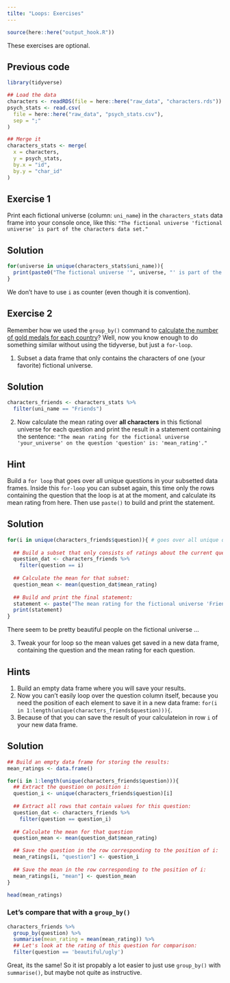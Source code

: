 ```yaml
---
tilte: "Loops: Exercises"
---
```


```r
source(here::here("output_hook.R"))
```

::: callout-note
These exercises are optional.
:::

::: {.callout-caution icon="false" collapse="true"}
## Previous code

```r
library(tidyverse)

## Load the data
characters <- readRDS(file = here::here("raw_data", "characters.rds"))
psych_stats <- read.csv(
  file = here::here("raw_data", "psych_stats.csv"),
  sep = ";"
)

## Merge it
characters_stats <- merge(
  x = characters,
  y = psych_stats,
  by.x = "id", 
  by.y = "char_id"
)
```
:::

## Exercise 1

Print each fictional universe (column: `uni_name`) in the `characters_stats` data frame into your console once, like this: `"The fictional universe 'fictional universe' is part of the characters data set."`

::: {.callout-caution collapse="true"}
## Solution

```r
for(universe in unique(characters_stats$uni_name)){
  print(paste0("The fictional universe '", universe, "' is part of the characters data set."))
}
```

We don't have to use `i` as counter (even though it is convention).
:::

## Exercise 2

Remember how we used the `group_by()` command to [calculate the number of gold medals for each country](https://nickhaf.github.io/r_tutorial/qmd/merging/merging.html#before-merging)? Well, now you know enough to do something similar without using the tidyverse, but just a `for-loop`.

1.  Subset a data frame that only contains the characters of one (your favorite) fictional universe.

::: {.callout-caution collapse="true"}
## Solution

::: tidy
```r
characters_friends <- characters_stats %>%
  filter(uni_name == "Friends")
```
:::
:::

2.  Now calculate the mean rating over **all characters** in this fictional universe for each question and print the result in a statement containing the sentence: `"The mean rating for the fictional universe 'your_universe' on the question 'question' is: 'mean_rating'."`

::: {.callout-tip collapse="true"}
## Hint

Build a `for loop` that goes over all unique questions in your subsetted data frames. Inside this `for-loop` you can subset again, this time only the rows containing the question that the loop is at at the moment, and calculate its mean rating from here. Then use `paste()` to build and print the statement.
:::

::: {.callout-caution collapse="true"}
## Solution

```r

for(i in unique(characters_friends$question)){ # goes over all unique questions
  
  ## Build a subset that only consists of ratings about the current question:
  question_dat <- characters_friends %>%
    filter(question == i)
  
  ## Calculate the mean for that subset:
  question_mean <- mean(question_dat$mean_rating)
  
  ## Build and print the final statement:
  statement <- paste("The mean rating for the fictional universe 'Friends' on the question '", i, "' is:", question_mean)
  print(statement)
}
```

There seem to be pretty beautiful people on the fictional universe ...
:::

3.  Tweak your for loop so the mean values get saved in a new data frame, containing the question and the mean rating for each question.

::: {.callout-tip collapse="true"}
## Hints

1.  Build an empty data frame where you will save your results.
2.  Now you can't easily loop over the question column itself, because you need the position of each element to save it in a new data frame: `for(i in 1:length(unique(characters_friends$question))){`.
3.  Because of that you can save the result of your calculateion in row `i` of your new data frame.
:::

::: {.callout-caution collapse="true"}
## Solution

```r

## Build an empty data frame for storing the results:
mean_ratings <- data.frame()

for(i in 1:length(unique(characters_friends$question))){
  ## Extract the question on position i:
  question_i <- unique(characters_friends$question)[i]
  
  ## Extract all rows that contain values for this question:
  question_dat <- characters_friends %>%
    filter(question == question_i)
  
  ## Calculate the mean for that question
  question_mean <- mean(question_dat$mean_rating)

  ## Save the question in the row corresponding to the position of i:
  mean_ratings[i, "question"] <- question_i
  
  ## Save the mean in the row corresponding to the position of i:
  mean_ratings[i, "mean"] <- question_mean
}

head(mean_ratings)
```

### Let's compare that with a `group_by()`

::: tidy
```r
characters_friends %>%
  group_by(question) %>%
  summarise(mean_rating = mean(mean_rating)) %>%
  ## Let's look at the rating of this question for comparison:
  filter(question == 'beautiful/ugly')
```
:::

Great, its the same! So it ist propably a lot easier to just use `group_by()` with `summarise()`, but maybe not quite as instructive.
:::
